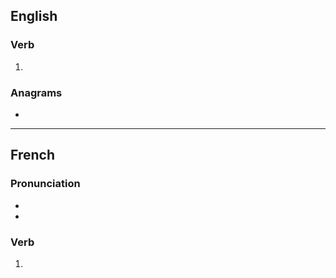 ==English==

===Verb===
{{head|en|verb form}}

# {{en-third-person singular of|entend}}

===Anagrams===
* {{anagrams|en|a=deennst|dennets}}

----

==French==

===Pronunciation===
* {{fr-IPA}}
* {{audio|fr|LL-Q150 (fra)-Pamputt-entends.wav|Audio}}

===Verb===
{{head|fr|verb form}}

# {{inflection of|fr|entendre||1//2|s|pres|indc|;|2|s|impr}}